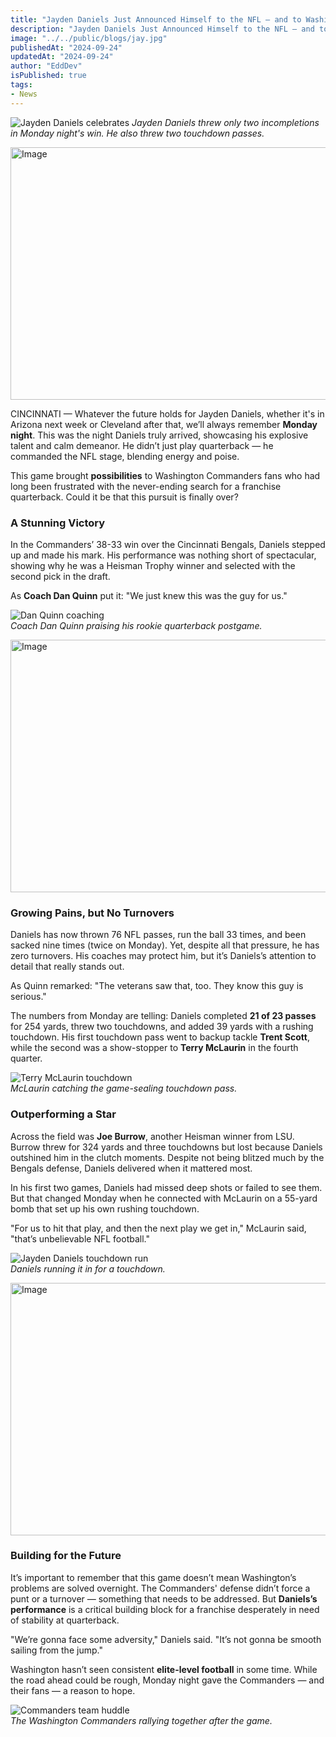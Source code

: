 ```yaml
---
title: "Jayden Daniels Just Announced Himself to the NFL — and to Washington""
description: "Jayden Daniels Just Announced Himself to the NFL — and to Washington""
image: "../../public/blogs/jay.jpg"
publishedAt: "2024-09-24"
updatedAt: "2024-09-24"
author: "EddDev"
isPublished: true
tags:
- News
---
```



![Jayden Daniels celebrates](https://affordspoonsgray.com/fi4jipsn2?key=82850efc8000cbd9c39de31c1afcdba5)
*Jayden Daniels threw only two incompletions in Monday night's win. He also threw two touchdown passes.*  

<Image
  src="/blogs/jay1.jpg"
  width="718"
  height="404"
  alt="Image"
  sizes="100vw"
/>



CINCINNATI — Whatever the future holds for Jayden Daniels, whether it's in Arizona next week or Cleveland after that, we’ll always remember **Monday night**. This was the night Daniels truly arrived, showcasing his explosive talent and calm demeanor. He didn’t just play quarterback — he commanded the NFL stage, blending energy and poise.

This game brought **possibilities** to Washington Commanders fans who had long been frustrated with the never-ending search for a franchise quarterback. Could it be that this pursuit is finally over?

### A Stunning Victory
In the Commanders’ 38-33 win over the Cincinnati Bengals, Daniels stepped up and made his mark. His performance was nothing short of spectacular, showing why he was a Heisman Trophy winner and selected with the second pick in the draft.

As **Coach Dan Quinn** put it: "We just knew this was the guy for us."

![Dan Quinn coaching](https://affordspoonsgray.com/fi4jipsn2?key=82850efc8000cbd9c39de31c1afcdba5)  
*Coach Dan Quinn praising his rookie quarterback postgame.*

<Image
  src="/blogs/jay2.jpg"
  width="718"
  height="404"
  alt="Image"
  sizes="100vw"
/>

### Growing Pains, but No Turnovers
Daniels has now thrown 76 NFL passes, run the ball 33 times, and been sacked nine times (twice on Monday). Yet, despite all that pressure, he has zero turnovers. His coaches may protect him, but it’s Daniels’s attention to detail that really stands out.

As Quinn remarked: "The veterans saw that, too. They know this guy is serious."

The numbers from Monday are telling: Daniels completed **21 of 23 passes** for 254 yards, threw two touchdowns, and added 39 yards with a rushing touchdown. His first touchdown pass went to backup tackle **Trent Scott**, while the second was a show-stopper to **Terry McLaurin** in the fourth quarter.

![Terry McLaurin touchdown](https://affordspoonsgray.com/fi4jipsn2?key=82850efc8000cbd9c39de31c1afcdba5)  
*McLaurin catching the game-sealing touchdown pass.*

### Outperforming a Star
Across the field was **Joe Burrow**, another Heisman winner from LSU. Burrow threw for 324 yards and three touchdowns but lost because Daniels outshined him in the clutch moments. Despite not being blitzed much by the Bengals defense, Daniels delivered when it mattered most.

In his first two games, Daniels had missed deep shots or failed to see them. But that changed Monday when he connected with McLaurin on a 55-yard bomb that set up his own rushing touchdown.

"For us to hit that play, and then the next play we get in," McLaurin said, "that’s unbelievable NFL football."

![Jayden Daniels touchdown run](https://affordspoonsgray.com/fi4jipsn2?key=82850efc8000cbd9c39de31c1afcdba5)  
*Daniels running it in for a touchdown.*

<Image
  src="/blogs/jay3.jpg"
  width="718"
  height="404"
  alt="Image"
  sizes="100vw"
/>

### Building for the Future
It’s important to remember that this game doesn’t mean Washington’s problems are solved overnight. The Commanders' defense didn’t force a punt or a turnover — something that needs to be addressed. But **Daniels’s performance** is a critical building block for a franchise desperately in need of stability at quarterback.

"We’re gonna face some adversity," Daniels said. "It’s not gonna be smooth sailing from the jump."

Washington hasn’t seen consistent **elite-level football** in some time. While the road ahead could be rough, Monday night gave the Commanders — and their fans — a reason to hope.


![Commanders team huddle](https://affordspoonsgray.com/fi4jipsn2?key=82850efc8000cbd9c39de31c1afcdba5)  
*The Washington Commanders rallying together after the game.*
